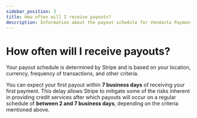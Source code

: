 ```yaml
---
sidebar_position: 3
title: How often will I receive payouts?
description: Information about the payout schedule for Vendasta Payments
---
```


# How often will I receive payouts?

Your payout schedule is determined by Stripe and is based on your location, currency, frequency of transactions, and other criteria.

You can expect your first payout within **7 business days** of receiving your first payment. This delay allows Stripe to mitigate some of the risks inherent in providing credit services after which payouts will occur on a regular schedule of **between 2 and 7 business days**, depending on the criteria mentioned above.